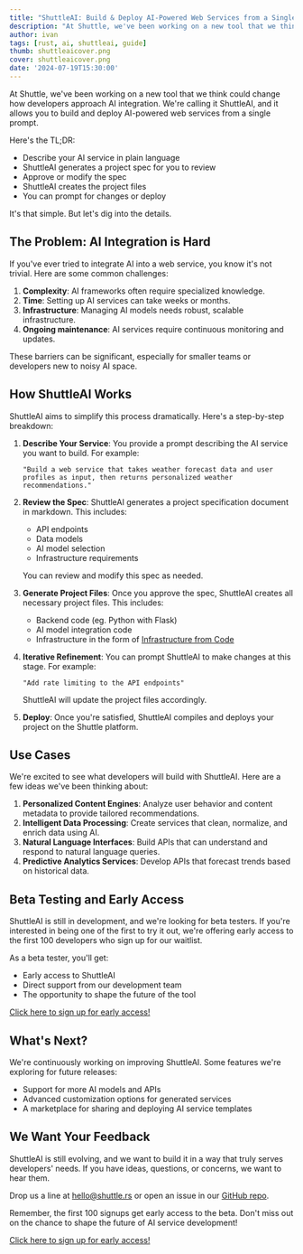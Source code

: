 ```yaml
---
title: "ShuttleAI: Build & Deploy AI-Powered Web Services from a Single Prompt"
description: "At Shuttle, we've been working on a new tool that we think could change how developers approach AI integration. We're calling it ShuttleAI, and it allows you to build and deploy AI-powered web services from a single prompt."
author: ivan
tags: [rust, ai, shuttleai, guide]
thumb: shuttleaicover.png
cover: shuttleaicover.png
date: '2024-07-19T15:30:00'
---
```


At Shuttle, we've been working on a new tool that we think could change how developers approach AI integration. We're calling it ShuttleAI, and it allows you to build and deploy AI-powered web services from a single prompt.

Here's the TL;DR:

- Describe your AI service in plain language
- ShuttleAI generates a project spec for you to review
- Approve or modify the spec
- ShuttleAI creates the project files
- You can prompt for changes or deploy

It's that simple. But let's dig into the details.

## The Problem: AI Integration is Hard

If you've ever tried to integrate AI into a web service, you know it's not trivial. Here are some common challenges:

1. **Complexity**: AI frameworks often require specialized knowledge.
2. **Time**: Setting up AI services can take weeks or months.
3. **Infrastructure**: Managing AI models needs robust, scalable infrastructure.
4. **Ongoing maintenance**: AI services require continuous monitoring and updates.

These barriers can be significant, especially for smaller teams or developers new to noisy AI space.

## How ShuttleAI Works

ShuttleAI aims to simplify this process dramatically. Here's a step-by-step breakdown:

1. **Describe Your Service**: You provide a prompt describing the AI service you want to build. For example:
    
    ```
    "Build a web service that takes weather forecast data and user profiles as input, then returns personalized weather recommendations."
    ```
    
2. **Review the Spec**: ShuttleAI generates a project specification document in markdown. This includes:
    - API endpoints
    - Data models
    - AI model selection
    - Infrastructure requirements
    
    You can review and modify this spec as needed.
    
3. **Generate Project Files**: Once you approve the spec, ShuttleAI creates all necessary project files. This includes:
    - Backend code (eg. Python with Flask)
    - AI model integration code
    - Infrastructure in the form of [Infrastructure from Code](https://docs.shuttle.rs/introduction/how-shuttle-works)
4. **Iterative Refinement**: You can prompt ShuttleAI to make changes at this stage. For example:
    
    ```
    "Add rate limiting to the API endpoints"
    ```
    
    ShuttleAI will update the project files accordingly.
    
5. **Deploy**: Once you're satisfied, ShuttleAI compiles and deploys your project on the Shuttle platform.

## Use Cases

We're excited to see what developers will build with ShuttleAI. Here are a few ideas we've been thinking about:

1. **Personalized Content Engines**: Analyze user behavior and content metadata to provide tailored recommendations.
2. **Intelligent Data Processing**: Create services that clean, normalize, and enrich data using AI.
3. **Natural Language Interfaces**: Build APIs that can understand and respond to natural language queries.
4. **Predictive Analytics Services**: Develop APIs that forecast trends based on historical data.

## Beta Testing and Early Access

ShuttleAI is still in development, and we're looking for beta testers. If you're interested in being one of the first to try it out, we're offering early access to the first 100 developers who sign up for our waitlist.

As a beta tester, you'll get:

- Early access to ShuttleAI
- Direct support from our development team
- The opportunity to shape the future of the tool

[Click here to sign up for early access!](https://shuttle.rs/ai)

## What's Next?

We're continuously working on improving ShuttleAI. Some features we're exploring for future releases:

- Support for more AI models and APIs
- Advanced customization options for generated services
- A marketplace for sharing and deploying AI service templates

## We Want Your Feedback

ShuttleAI is still evolving, and we want to build it in a way that truly serves developers' needs. If you have ideas, questions, or concerns, we want to hear them.

Drop us a line at [hello@shuttle.rs](mailto:hello@shuttle.rs) or open an issue in our [GitHub repo](https://github.com/shuttle-hq/shuttle).

Remember, the first 100 signups get early access to the beta. Don't miss out on the chance to shape the future of AI service development!

[Click here to sign up for early access!](https://shuttle.rs/ai)
